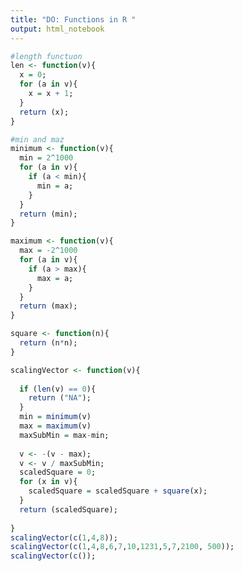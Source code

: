 ```yaml
---
title: "DO: Functions in R "
output: html_notebook
---
```


```r
#length functuon
len <- function(v){
  x = 0;
  for (a in v){
    x = x + 1;
  }
  return (x);
}
```

```r
#min and maz
minimum <- function(v){
  min = 2^1000
  for (a in v){
    if (a < min){
      min = a;
    }
  }
  return (min);
}

maximum <- function(v){
  max = -2^1000
  for (a in v){
    if (a > max){
      max = a;
    }
  }
  return (max);
}
```

```r
square <- function(n){
  return (n*n);
}
```


```r
scalingVector <- function(v){
  
  if (len(v) == 0){
    return ("NA");
  }
  min = minimum(v)
  max = maximum(v)
  maxSubMin = max-min;
  
  v <- -(v - max);
  v <- v / maxSubMin;
  scaledSquare = 0;
  for (x in v){
    scaledSquare = scaledSquare + square(x);
  }
  return (scaledSquare);
  
}
scalingVector(c(1,4,8));
scalingVector(c(1,4,8,6,7,10,1231,5,7,2100, 500));
scalingVector(c());

```

